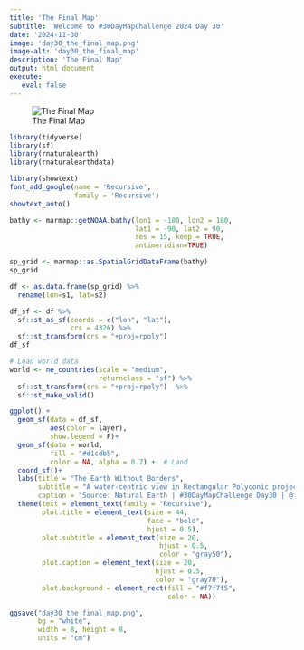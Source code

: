 ```yaml
---
title: 'The Final Map'
subtitle: 'Welcome to #30DayMapChallenge 2024 Day 30'
date: '2024-11-30'
image: 'day30_the_final_map.png'
image-alt: 'day30_the_final_map'
description: 'The Final Map'
output: html_document
execute: 
   eval: false
---
```


![The Final Map](day30_the_final_map.png)

```r
library(tidyverse)
library(sf)
library(rnaturalearth)
library(rnaturalearthdata)
```

```r
library(showtext)
font_add_google(name = 'Recursive', 
                family = 'Recursive')
showtext_auto()
```

```r
bathy <- marmap::getNOAA.bathy(lon1 = -180, lon2 = 180,
                               lat1 = -90, lat2 = 90,
                               res = 15, keep = TRUE,
                               antimeridian=TRUE)
```



```r
sp_grid <- marmap::as.SpatialGridDataFrame(bathy)
sp_grid
```

```r
df <- as.data.frame(sp_grid) %>%
  rename(lon=s1, lat=s2) 

df_sf <- df %>%
  sf::st_as_sf(coords = c("lon", "lat"), 
               crs = 4326) %>%
  sf::st_transform(crs = "+proj=rpoly") 
df_sf
```


```r
# Load world data
world <- ne_countries(scale = "medium", 
                      returnclass = "sf") %>%
  sf::st_transform(crs = "+proj=rpoly")  %>%
  sf::st_make_valid()
```


```r
ggplot() +
  geom_sf(data = df_sf, 
          aes(color = layer),
          show.legend = F)+
  geom_sf(data = world,
          fill = "#d1cdb5", 
          color = NA, alpha = 0.7) +  # Land
  coord_sf()+
  labs(title = "The Earth Without Borders",
       subtitle = "A water-centric view in Rectangular Polyconic projection",
       caption = "Source: Natural Earth | #30DayMapChallenge Day30 | @fgazzelloni") +
  theme(text = element_text(family = "Recursive"),
        plot.title = element_text(size = 44, 
                                  face = "bold", 
                                  hjust = 0.5),
        plot.subtitle = element_text(size = 20, 
                                     hjust = 0.5, 
                                     color = "gray50"),
        plot.caption = element_text(size = 20, 
                                    hjust = 0.5, 
                                    color = "gray70"),
        plot.background = element_rect(fill = "#f7f7f5", 
                                       color = NA))
```




```r
ggsave("day30_the_final_map.png", 
       bg = "white",
       width = 8, height = 8, 
       units = "cm")
```



